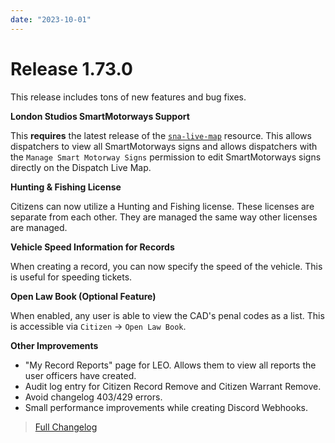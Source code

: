 ```yaml
---
date: "2023-10-01"
---
```


# Release 1.73.0

This release includes tons of new features and bug fixes.

**London Studios SmartMotorways Support**

This **requires** the latest release of the [`sna-live-map`](https://github.com/SnailyCAD/live-map/releases) resource.
This allows dispatchers to view all SmartMotorways signs and allows dispatchers with the `Manage Smart Motorway Signs` permission to edit SmartMotorways signs directly on the Dispatch Live Map.

**Hunting & Fishing License**

Citizens can now utilize a Hunting and Fishing license. These licenses are separate from each other. They are managed the same way other licenses are managed.

**Vehicle Speed Information for Records**

When creating a record, you can now specify the speed of the vehicle. This is useful for speeding tickets.

**Open Law Book (Optional Feature)**

When enabled, any user is able to view the CAD's penal codes as a list. This is accessible via `Citizen` -> `Open Law Book`.

**Other Improvements**

- "My Record Reports" page for LEO. Allows them to view all reports the user officers have created.
- Audit log entry for Citizen Record Remove and Citizen Warrant Remove.
- Avoid changelog 403/429 errors.
- Small performance improvements while creating Discord Webhooks.

> [Full Changelog](https://github.com/SnailyCAD/snaily-cadv4/releases/tag/1.73.0)
